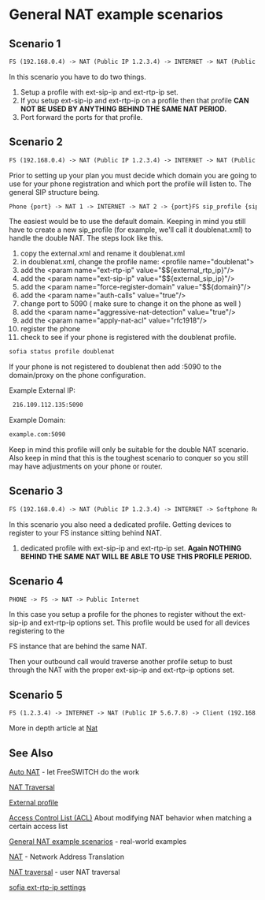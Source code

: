 
# General NAT example scenarios 

 


## Scenario 1

```xml
FS (192.168.0.4) -> NAT (Public IP 1.2.3.4) -> INTERNET -> NAT (Public IP 5.6.7.8) -> FS (192.168.0.5)
```

In this scenario you have to do two things.

1. Setup a profile with ext-sip-ip and ext-rtp-ip set.
2. If you setup ext-sip-ip and ext-rtp-ip on a profile then that profile **CAN NOT BE USED BY ANYTHING BEHIND THE SAME NAT PERIOD.**
3. Port forward the ports for that profile.

## Scenario 2

```xml
FS (192.168.0.4) -> NAT (Public IP 1.2.3.4) -> INTERNET -> NAT (Public IP 5.6.7.8) -> PHONE (192.168.1.100)
```

Prior to setting up your plan you must decide which domain you are going to use for your phone registration and which port the profile will listen to. The general SIP structure being.

```xml
Phone {port} -> NAT 1 -> INTERNET -> NAT 2 -> {port}FS sip_profile {sip_profile domain} -> REGISTER {sip_profile domain} or Dialplan {sip_profile domain}
```

The easiest would be to use the default domain. Keeping in mind you still have to create a new sip_profile (for example, we'll call it doublenat.xml) to handle the double NAT. The steps look like this.

1. copy the external.xml and rename it doublenat.xml
2. in doublenat.xml, change the profile name: \<profile name="doublenat">
3. add the \<param name="ext-rtp-ip" value="$$\{external\_rtp\_ip}"/>
4. add the \<param name="ext-sip-ip" value="$$\{external\_sip\_ip}"/>
5. add the \<param name="force-register-domain" value="$$\{domain}"/>
6. add the \<param name="auth-calls" value="true"/>
7. change port to 5090 ( make sure to change it on the phone as well )
8. add the \<param name="aggressive-nat-detection" value="true"/>
9. add the \<param name="apply-nat-acl" value="rfc1918"/>
10. register the phone
11. check to see if your phone is registered with the doublenat profile.

  
```xml
sofia status profile doublenat
```

  
If your phone is not registered to doublenat then add :5090 to the domain/proxy on the phone configuration.

Example External IP:

```xml
 216.109.112.135:5090
```

  
Example Domain:

```xml
example.com:5090
```

Keep in mind this profile will only be suitable for the double NAT scenario. Also keep in mind that this is the toughest scenario to conquer so you still may have adjustments on your phone or router.

## Scenario 3

```xml
FS (192.168.0.4) -> NAT (Public IP 1.2.3.4) -> INTERNET -> Softphone Registering to FS
```

In this scenario you also need a dedicated profile. Getting devices to register to your FS instance sitting behind NAT.

1. dedicated profile with ext-sip-ip and ext-rtp-ip set. **Again NOTHING BEHIND THE SAME NAT WILL BE ABLE TO USE THIS PROFILE PERIOD.**

## Scenario 4

```xml
PHONE -> FS -> NAT -> Public Internet
```

In this case you setup a profile for the phones to register without the ext-sip-ip and ext-rtp-ip options set. This profile would be used for all devices registering to the

FS instance that are behind the same NAT.

  
Then your outbound call would traverse another profile setup to bust through the NAT with the proper ext-sip-ip and ext-rtp-ip options set.

## Scenario 5

```xml
FS (1.2.3.4) -> INTERNET -> NAT (Public IP 5.6.7.8) -> Client (192.168.0.5)
```

More in depth article at [Nat](./NAT_6587473.mdx#about)

## See Also  

[Auto NAT](./Auto-Nat_6587487.mdx#about) \- let FreeSWITCH do the work

[NAT Traversal](./NAT-Traversal_3375417.mdx#about)

[External profile](../Configuration/Sofia-SIP-Stack/External-Profile_13173235.mdx#about)

[Access Control List (ACL)](./General-NAT-example-scenarios_13173280.mdx#scenario-1) About modifying NAT behavior when matching a certain access list

[General NAT example scenarios](./General-NAT-example-scenarios_13173280.mdx#scenario-1) \- real-world examples

[NAT](./NAT_6587473.mdx#about) \- Network Address Translation

[NAT traversal](./NAT-Traversal_3375417.mdx#about) \- user NAT traversal

[sofia ext-rtp-ip settings](https://freeswitch.org/confluence/display/~boteman/sofia.conf.xml#sofia.conf.xml-Settings)
  
  

